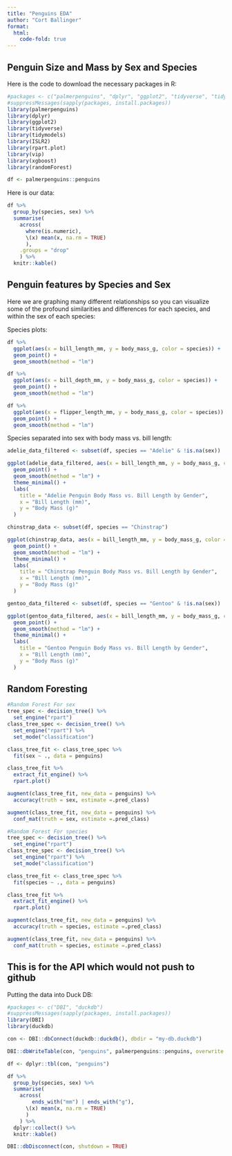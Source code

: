 ```yaml
---
title: "Penguins EDA"
author: "Cort Ballinger"
format:
  html:
    code-fold: true
---
```


## Penguin Size and Mass by Sex and Species

Here is the code to download the necessary packages in R:

```r
#packages <- c("palmerpenguins", "dplyr", "ggplot2", "tidyverse", "tidymodels", "ISLR2","rpart.plot", "vip", "xgboost", "randomForest")
#suppressMessages(sapply(packages, install.packages))
library(palmerpenguins)
library(dplyr)
library(ggplot2)
library(tidyverse) 
library(tidymodels) 
library(ISLR2) 
library(rpart.plot) 
library(vip) 
library(xgboost) 
library(randomForest)

df <- palmerpenguins::penguins
```

Here is our data:

```r
df %>%
  group_by(species, sex) %>%
  summarise(
    across(
      where(is.numeric), 
      \(x) mean(x, na.rm = TRUE)
      ),
    .groups = "drop"
    ) %>%
  knitr::kable()
```

## Penguin features by Species and Sex

Here we are graphing many different relationships so you can visualize some of the profound similarities and differences for each species, and within the sex of each species:

Species plots:

```r
df %>%
  ggplot(aes(x = bill_length_mm, y = body_mass_g, color = species)) +
  geom_point() + 
  geom_smooth(method = "lm")
```

```r
df %>%
  ggplot(aes(x = bill_depth_mm, y = body_mass_g, color = species)) +
  geom_point() +
  geom_smooth(method = "lm")
```

```r
df %>%
  ggplot(aes(x = flipper_length_mm, y = body_mass_g, color = species)) +
  geom_point() + 
  geom_smooth(method = "lm")
```

Species separated into sex with body mass vs. bill length:\

```r
adelie_data_filtered <- subset(df, species == "Adelie" & !is.na(sex))

ggplot(adelie_data_filtered, aes(x = bill_length_mm, y = body_mass_g, color = sex)) +
  geom_point() + 
  geom_smooth(method = "lm") +
  theme_minimal() +
  labs(
    title = "Adelie Penguin Body Mass vs. Bill Length by Gender",
    x = "Bill Length (mm)",
    y = "Body Mass (g)"
  )

```

```r
chinstrap_data <- subset(df, species == "Chinstrap")

ggplot(chinstrap_data, aes(x = bill_length_mm, y = body_mass_g, color = sex)) +
  geom_point() +  
  geom_smooth(method = "lm") +
  theme_minimal() +
  labs(
    title = "Chinstrap Penguin Body Mass vs. Bill Length by Gender",
    x = "Bill Length (mm)",
    y = "Body Mass (g)"
  )
```

```r
gentoo_data_filtered <- subset(df, species == "Gentoo" & !is.na(sex))

ggplot(gentoo_data_filtered, aes(x = bill_length_mm, y = body_mass_g, color = sex)) +
  geom_point() + 
  geom_smooth(method = "lm") + 
  theme_minimal() +
  labs(
    title = "Gentoo Penguin Body Mass vs. Bill Length by Gender",
    x = "Bill Length (mm)",
    y = "Body Mass (g)"
  )
```

## Random Foresting

```r
#Random Forest For sex
tree_spec <- decision_tree() %>%
  set_engine("rpart")
class_tree_spec <- decision_tree() %>%         
  set_engine("rpart") %>%         
  set_mode("classification")

class_tree_fit <- class_tree_spec %>%
  fit(sex ~ ., data = penguins)    

class_tree_fit %>%
  extract_fit_engine() %>%
  rpart.plot()

augment(class_tree_fit, new_data = penguins) %>%   
  accuracy(truth = sex, estimate =.pred_class)

augment(class_tree_fit, new_data = penguins) %>%  
  conf_mat(truth = sex, estimate =.pred_class)
```

```r
#Random Forest For species
tree_spec <- decision_tree() %>%
  set_engine("rpart")
class_tree_spec <- decision_tree() %>%         
  set_engine("rpart") %>%         
  set_mode("classification")

class_tree_fit <- class_tree_spec %>%
  fit(species ~ ., data = penguins)    

class_tree_fit %>%
  extract_fit_engine() %>%
  rpart.plot()

augment(class_tree_fit, new_data = penguins) %>%   
  accuracy(truth = species, estimate =.pred_class)

augment(class_tree_fit, new_data = penguins) %>%  
  conf_mat(truth = species, estimate =.pred_class)

```

## This is for the API which would not push to github

Putting the data into Duck DB:

```r
#packages <- c("DBI", "duckdb")
#suppressMessages(sapply(packages, install.packages))
library(DBI)
library(duckdb)
```

```r
con <- DBI::dbConnect(duckdb::duckdb(), dbdir = "my-db.duckdb")

DBI::dbWriteTable(con, "penguins", palmerpenguins::penguins, overwrite = TRUE)

```

```r
df <- dplyr::tbl(con, "penguins")
```

```r
df %>%
  group_by(species, sex) %>%
  summarise(
    across(
        ends_with("mm") | ends_with("g"),
      \(x) mean(x, na.rm = TRUE)
      )
    ) %>%
  dplyr::collect() %>%
  knitr::kable()
```

```r
DBI::dbDisconnect(con, shutdown = TRUE)
```
